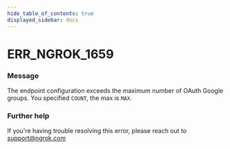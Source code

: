 ```yaml
---
hide_table_of_contents: true
displayed_sidebar: docs
---
```



# ERR_NGROK_1659

### Message

The endpoint configuration exceeds the maximum number of OAuth Google groups. You specified `COUNT`, the max is `MAX`.

<ErrorDetails error="err_ngrok_1659" />

### Further help

If you're having trouble resolving this error, please reach out to [support@ngrok.com](mailto:support@ngrok.com?subject=Help%20with%20ERR_NGROK_1659)


